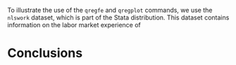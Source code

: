 To illustrate the use of the `qregfe` and `qregplot` commands, we use the `nlswork` dataset, which is part of the Stata distribution. This dataset contains information on the labor market experience of 

# Conclusions {#sec:conclusions}